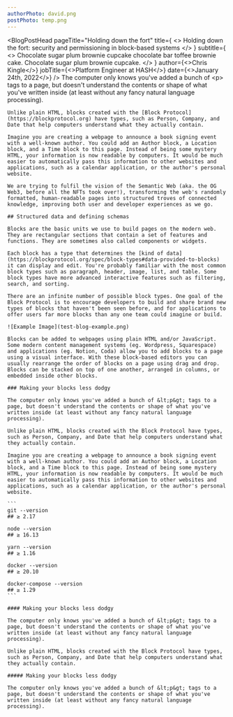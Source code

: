 ```yaml
---
authorPhoto: david.png
postPhoto: temp.png
---
```


<BlogPostHead
    pageTitle="Holding down the fort"
    title={
        <>
            Holding down the fort: security and permissioning in block-based systems
        </>
    }
    subtitle={
        <>
            Chocolate sugar plum brownie cupcake chocolate bar toffee brownie cake.
            Chocolate sugar plum brownie cupcake.
        </>
    }
    author={<>Chris Kingle</>}
    jobTitle={<>Platform Engineer at HASH</>}
    date={<>January 24th, 2022</>}
/>
<BlogPostContent>
    The computer only knows you've added a bunch of &lt;p&gt; tags to a page, but
    doesn't understand the contents or shape of what you've written inside (at
    least without any fancy natural language processing).

    Unlike plain HTML, blocks created with the [Block Protocol](https://blockprotocol.org) have types, such as Person, Company, and Date that help computers understand what they actually contain.

    Imagine you are creating a webpage to announce a book signing event with a well-known author. You could add an Author block, a Location block, and a Time block to this page. Instead of being some mystery HTML, your information is now readable by computers. It would be much easier to automatically pass this information to other websites and applications, such as a calendar application, or the author's personal website.

    We are trying to fulfil the vision of the Semantic Web (aka. the OG Web3, before all the NFTs took over!), transforming the web's randomly formatted, human-readable pages into structured troves of connected knowledge, improving both user and developer experiences as we go.

    ## Structured data and defining schemas

    Blocks are the basic units we use to build pages on the modern web. They are rectangular sections that contain a set of features and functions. They are sometimes also called components or widgets.

    Each block has a type that determines the [kind of data](https://blockprotocol.org/spec/block-types#data-provided-to-blocks) it can display and edit. You're probably familiar with the most common block types such as paragraph, header, image, list, and table. Some block types have more advanced interactive features such as filtering, search, and sorting.

    There are an infinite number of possible block types. One goal of the Block Protocol is to encourage developers to build and share brand new types of blocks that haven't been seen before, and for applications to offer users far more blocks than any one team could imagine or build.

    ![Example Image](test-blog-example.png)

    Blocks can be added to webpages using plain HTML and/or JavaScript. Some modern content management systems (eg. Wordpress, Squarespace) and applications (eg. Notion, Coda) allow you to add blocks to a page using a visual interface. With these block-based editors you can usually rearrange the order of blocks on a page using drag and drop. Blocks can be stacked on top of one another, arranged in columns, or embedded inside other blocks.

    ### Making your blocks less dodgy

    The computer only knows you've added a bunch of &lt;p&gt; tags to a page, but doesn't understand the contents or shape of what you've written inside (at least without any fancy natural language processing).

    Unlike plain HTML, blocks created with the Block Protocol have types, such as Person, Company, and Date that help computers understand what they actually contain.

    Imagine you are creating a webpage to announce a book signing event with a well-known author. You could add an Author block, a Location block, and a Time block to this page. Instead of being some mystery HTML, your information is now readable by computers. It would be much easier to automatically pass this information to other websites and applications, such as a calendar application, or the author's personal website.

    ```
    git --version
    ## ≥ 2.17

    node --version
    ## ≥ 16.13

    yarn --version
    ## ≥ 1.16

    docker --version
    ## ≥ 20.10

    docker-compose --version
    ## ≥ 1.29
    ```

    #### Making your blocks less dodgy

    The computer only knows you've added a bunch of &lt;p&gt; tags to a page, but doesn't understand the contents or shape of what you've written inside (at least without any fancy natural language processing).

    Unlike plain HTML, blocks created with the Block Protocol have types, such as Person, Company, and Date that help computers understand what they actually contain.

    ##### Making your blocks less dodgy

    The computer only knows you've added a bunch of &lt;p&gt; tags to a page, but doesn't understand the contents or shape of what you've written inside (at least without any fancy natural language processing).

</BlogPostContent>
